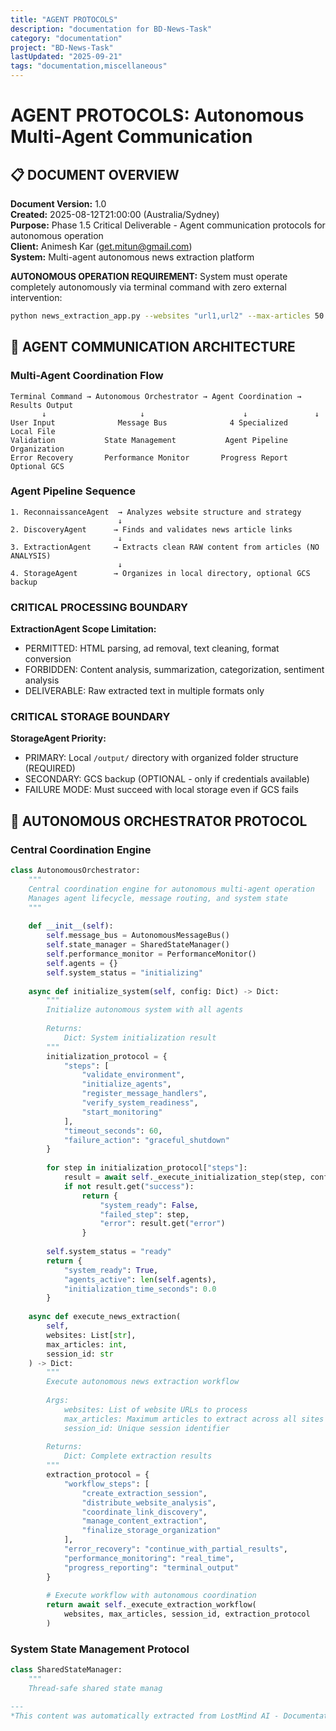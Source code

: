 ```yaml
---
title: "AGENT PROTOCOLS"
description: "documentation for BD-News-Task"
category: "documentation"
project: "BD-News-Task"
lastUpdated: "2025-09-21"
tags: "documentation,miscellaneous"
---
```


# AGENT PROTOCOLS: Autonomous Multi-Agent Communication

## 📋 DOCUMENT OVERVIEW

**Document Version:** 1.0  
**Created:** 2025-08-12T21:00:00 (Australia/Sydney)  
**Purpose:** Phase 1.5 Critical Deliverable - Agent communication protocols for autonomous operation  
**Client:** Animesh Kar (get.mitun@gmail.com)  
**System:** Multi-agent autonomous news extraction platform  

**AUTONOMOUS OPERATION REQUIREMENT:**
System must operate completely autonomously via terminal command with zero external intervention:
```bash
python news_extraction_app.py --websites "url1,url2" --max-articles 50
```

## 🔄 AGENT COMMUNICATION ARCHITECTURE

### Multi-Agent Coordination Flow

```
Terminal Command → Autonomous Orchestrator → Agent Coordination → Results Output
       ↓                     ↓                      ↓               ↓
User Input              Message Bus              4 Specialized     Local File
Validation           State Management           Agent Pipeline     Organization
Error Recovery       Performance Monitor       Progress Report    Optional GCS
```

### Agent Pipeline Sequence

```
1. ReconnaissanceAgent  → Analyzes website structure and strategy
                        ↓
2. DiscoveryAgent      → Finds and validates news article links  
                        ↓
3. ExtractionAgent     → Extracts clean RAW content from articles (NO ANALYSIS)
                        ↓
4. StorageAgent        → Organizes in local directory, optional GCS backup
```

### CRITICAL PROCESSING BOUNDARY
**ExtractionAgent Scope Limitation:**
- PERMITTED: HTML parsing, ad removal, text cleaning, format conversion
- FORBIDDEN: Content analysis, summarization, categorization, sentiment analysis
- DELIVERABLE: Raw extracted text in multiple formats only

### CRITICAL STORAGE BOUNDARY
**StorageAgent Priority:**
- PRIMARY: Local `/output/` directory with organized folder structure (REQUIRED)
- SECONDARY: GCS backup (OPTIONAL - only if credentials available)
- FAILURE MODE: Must succeed with local storage even if GCS fails

## 🧠 AUTONOMOUS ORCHESTRATOR PROTOCOL

### Central Coordination Engine

```python
class AutonomousOrchestrator:
    """
    Central coordination engine for autonomous multi-agent operation
    Manages agent lifecycle, message routing, and system state
    """
    
    def __init__(self):
        self.message_bus = AutonomousMessageBus()
        self.state_manager = SharedStateManager()
        self.performance_monitor = PerformanceMonitor()
        self.agents = {}
        self.system_status = "initializing"
        
    async def initialize_system(self, config: Dict) -> Dict:
        """
        Initialize autonomous system with all agents
        
        Returns:
            Dict: System initialization result
        """
        initialization_protocol = {
            "steps": [
                "validate_environment",
                "initialize_agents", 
                "register_message_handlers",
                "verify_system_readiness",
                "start_monitoring"
            ],
            "timeout_seconds": 60,
            "failure_action": "graceful_shutdown"
        }
        
        for step in initialization_protocol["steps"]:
            result = await self._execute_initialization_step(step, config)
            if not result.get("success"):
                return {
                    "system_ready": False,
                    "failed_step": step,
                    "error": result.get("error")
                }
        
        self.system_status = "ready"
        return {
            "system_ready": True,
            "agents_active": len(self.agents),
            "initialization_time_seconds": 0.0
        }
    
    async def execute_news_extraction(
        self,
        websites: List[str],
        max_articles: int,
        session_id: str
    ) -> Dict:
        """
        Execute autonomous news extraction workflow
        
        Args:
            websites: List of website URLs to process
            max_articles: Maximum articles to extract across all sites
            session_id: Unique session identifier
            
        Returns:
            Dict: Complete extraction results
        """
        extraction_protocol = {
            "workflow_steps": [
                "create_extraction_session",
                "distribute_website_analysis", 
                "coordinate_link_discovery",
                "manage_content_extraction",
                "finalize_storage_organization"
            ],
            "error_recovery": "continue_with_partial_results",
            "performance_monitoring": "real_time",
            "progress_reporting": "terminal_output"
        }
        
        # Execute workflow with autonomous coordination
        return await self._execute_extraction_workflow(
            websites, max_articles, session_id, extraction_protocol
        )
```

### System State Management Protocol

```python
class SharedStateManager:
    """
    Thread-safe shared state manag

---
*This content was automatically extracted from LostMind AI - Documentation Site. For the most up-to-date information, refer to the source project.*

